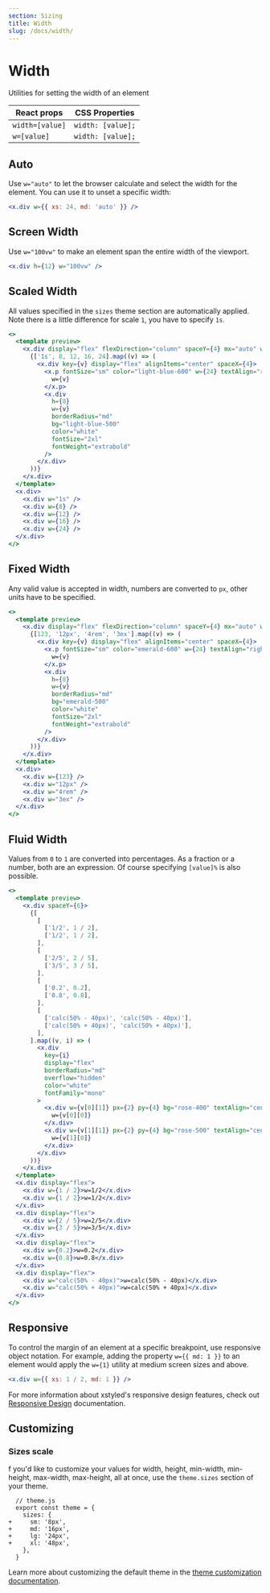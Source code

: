 ```yaml
---
section: Sizing
title: Width
slug: /docs/width/
---
```


# Width

Utilities for setting the width of an element

| React props     | CSS Properties    |
| --------------- | ----------------- |
| `width=[value]` | `width: [value];` |
| `w=[value]`     | `width: [value];` |

## Auto

Use `w="auto"` to let the browser calculate and select the width for the element. You can use it to unset a specific width:

```jsx
<x.div w={{ xs: 24, md: 'auto' }} />
```

## Screen Width

Use `w="100vw"` to make an element span the entire width of the viewport.

```jsx
<x.div h={12} w="100vw" />
```

## Scaled Width

All values specified in the `sizes` theme section are automatically applied. Note there is a little difference for scale `1`, you have to specify `1s`.

```jsx preview color=light-blue
<>
  <template preview>
    <x.div display="flex" flexDirection="column" spaceY={4} mx="auto" w={64}>
      {['1s', 8, 12, 16, 24].map((v) => (
        <x.div key={v} display="flex" alignItems="center" spaceX={4}>
          <x.p fontSize="sm" color="light-blue-600" w={24} textAlign="right">
            w={v}
          </x.p>
          <x.div
            h={8}
            w={v}
            borderRadius="md"
            bg="light-blue-500"
            color="white"
            fontSize="2xl"
            fontWeight="extrabold"
          />
        </x.div>
      ))}
    </x.div>
  </template>
  <x.div>
    <x.div w="1s" />
    <x.div w={8} />
    <x.div w={12} />
    <x.div w={16} />
    <x.div w={24} />
  </x.div>
</>
```

## Fixed Width

Any valid value is accepted in width, numbers are converted to `px`, other units have to be specified.

```jsx preview color=emerald
<>
  <template preview>
    <x.div display="flex" flexDirection="column" spaceY={4} mx="auto" w={64}>
      {[123, '12px', '4rem', '3ex'].map((v) => (
        <x.div key={v} display="flex" alignItems="center" spaceX={4}>
          <x.p fontSize="sm" color="emerald-600" w={24} textAlign="right">
            w={v}
          </x.p>
          <x.div
            h={8}
            w={v}
            borderRadius="md"
            bg="emerald-500"
            color="white"
            fontSize="2xl"
            fontWeight="extrabold"
          />
        </x.div>
      ))}
    </x.div>
  </template>
  <x.div>
    <x.div w={123} />
    <x.div w="12px" />
    <x.div w="4rem" />
    <x.div w="3ex" />
  </x.div>
</>
```

## Fluid Width

Values from `0` to `1` are converted into percentages. As a fraction or a number, both are an expression. Of course specifying `[value]%` is also possible.

```jsx preview color=rose
<>
  <template preview>
    <x.div spaceY={6}>
      {[
        [
          ['1/2', 1 / 2],
          ['1/2', 1 / 2],
        ],
        [
          ['2/5', 2 / 5],
          ['3/5', 3 / 5],
        ],
        [
          ['0.2', 0.2],
          ['0.8', 0.8],
        ],
        [
          ['calc(50% - 40px)', 'calc(50% - 40px)'],
          ['calc(50% + 40px)', 'calc(50% + 40px)'],
        ],
      ].map((v, i) => (
        <x.div
          key={i}
          display="flex"
          borderRadius="md"
          overflow="hidden"
          color="white"
          fontFamily="mono"
        >
          <x.div w={v[0][1]} px={2} py={4} bg="rose-400" textAlign="center">
            w={v[0][0]}
          </x.div>
          <x.div w={v[1][1]} px={2} py={4} bg="rose-500" textAlign="center">
            w={v[1][0]}
          </x.div>
        </x.div>
      ))}
    </x.div>
  </template>
  <x.div display="flex">
    <x.div w={1 / 2}>w=1/2</x.div>
    <x.div w={1 / 2}>w=1/2</x.div>
  </x.div>
  <x.div display="flex">
    <x.div w={2 / 5}>w=2/5</x.div>
    <x.div w={3 / 5}>w=3/5</x.div>
  </x.div>
  <x.div display="flex">
    <x.div w={0.2}>w=0.2</x.div>
    <x.div w={0.8}>w=0.8</x.div>
  </x.div>
  <x.div display="flex">
    <x.div w="calc(50% - 40px)">w=calc(50% - 40px)</x.div>
    <x.div w="calc(50% + 40px)">w=calc(50% + 40px)</x.div>
  </x.div>
</>
```

## Responsive

To control the margin of an element at a specific breakpoint, use responsive object notation. For example, adding the property `w={{ md: 1 }}` to an element would apply the `w={1}` utility at medium screen sizes and above.

```jsx
<x.div w={{ xs: 1 / 2, md: 1 }} />
```

For more information about xstyled's responsive design features, check out [Responsive Design](@TODO-link) documentation.

## Customizing

### Sizes scale

f you'd like to customize your values for width, height, min-width, min-height, max-width, max-height, all at once, use the `theme.sizes` section of your theme.

```diffjs
  // theme.js
  export const theme = {
    sizes: {
+     sm: '8px',
+     md: '16px',
+     lg: '24px',
+     xl: '48px',
    },
  }
```

Learn more about customizing the default theme in the [theme customization documentation](@TODO-link).
